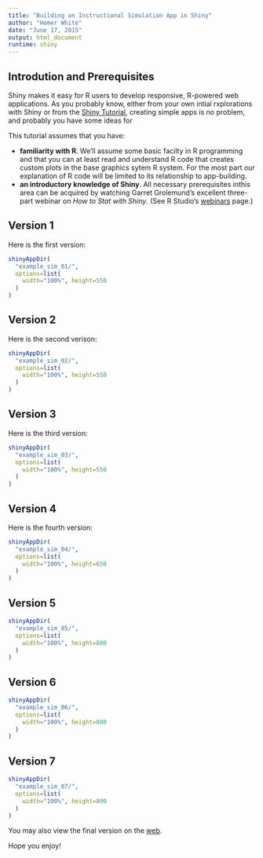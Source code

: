 ```yaml
---
title: "Building an Instructional Simulation App in Shiny"
author: "Homer White"
date: "June 17, 2015"
output: html_document
runtime: shiny
---
```


## Introdution and Prerequisites

Shiny makes it easy for R users to develop responsive, R-powered web applications.  As you probably know, either from your own intial rxplorations with Shiny or from the [Shiny Tutorial](http://shiny.rstudio.com/tutorial/), creating simple apps is no problem, and probably you have some ideas for 

This tutorial assumes that you have:

* **familiarity with R**.  We'll assume some basic facilty in R programming and that you can at least read and understand R code that creates custom plots in the base graphics sytem R system.  For the most part our explanation of R code will be limited to its relationship to app-building.
* **an introductory knowledge of Shiny**.  All necessary prerequisites inthis area can be acquired by watching Garret Grolemund's excellent three-part webinar on *How to Stat with Shiny*.  (See R Studio's [webinars](http://www.rstudio.com/resources/webinars/) page.)

## Version 1


Here is the first version:

```r
shinyAppDir(
  "example_sim_01/",
  options=list(
    width="100%", height=550
  )
)
```

## Version 2

Here is the second verison:

```r
shinyAppDir(
  "example_sim_02/",
  options=list(
    width="100%", height=550
  )
)
```


## Version 3

Here is the third version:

```r
shinyAppDir(
  "example_sim_03/",
  options=list(
    width="100%", height=550
  )
)
```

## Version 4

Here is the fourth version:

```r
shinyAppDir(
  "example_sim_04/",
  options=list(
    width="100%", height=650
  )
)
```

## Version 5

```r
shinyAppDir(
  "example_sim_05/",
  options=list(
    width="100%", height=800
  )
)
```

## Version 6

```r
shinyAppDir(
  "example_sim_06/",
  options=list(
    width="100%", height=800
  )
)
```


## Version 7

```r
shinyAppDir(
  "example_sim_07/",
  options=list(
    width="100%", height=800
  )
)
```

You may also view the final version on the <a href = "http://homer.shinyapps.io/example_sim_07" target = "_blank">web</a>.

Hope you enjoy!

